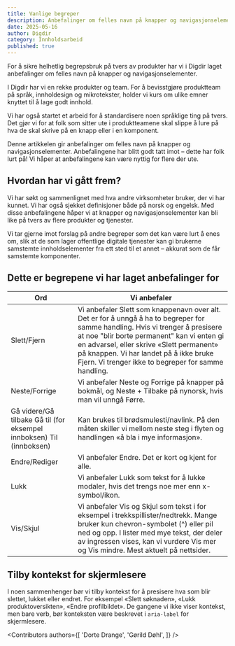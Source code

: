 ```yaml
---
title: Vanlige begreper
description: Anbefalinger om felles navn på knapper og navigasjonselementer. 
date: 2025-05-16
author: Digdir
category: Innholdsarbeid
published: true
---
```


For å sikre helhetlig begrepsbruk på tvers av produkter har vi i Digdir laget anbefalinger om felles navn på knapper og navigasjonselementer.

I Digdir har vi en rekke produkter og team. For å bevisstgjøre produktteam på språk, innholdesign og mikrotekster, holder vi kurs om ulike emner knyttet til å lage godt innhold.   

Vi har også startet et arbeid for å standardisere noen språklige ting på tvers. Det gjør vi for at folk som sitter ute i produktteamene skal slippe å lure på hva de skal skrive på en knapp eller i en komponent. 

Denne artikkelen gir anbefalinger om felles navn på knapper og navigasjonselementer. Anbefalingene har blitt godt tatt imot – dette har folk lurt på! Vi håper at anbefalingene kan være nyttig for flere der ute.  

## Hvordan har vi gått frem? 

Vi har søkt og sammenlignet med hva andre virksomheter bruker, der vi har kunnet. Vi har også sjekket definisjoner både på norsk og engelsk. Med disse anbefalingene håper vi at knapper og navigasjonselementer kan bli like på tvers av flere produkter og tjenester. 

Vi tar gjerne imot forslag på andre begreper som det kan være lurt å enes om, slik at de som lager offentlige digitale tjenester kan gi brukerne samstemte innholdselementer fra ett sted til et annet – akkurat som de får samstemte komponenter.   

## Dette er begrepene vi har laget anbefalinger for 


| Ord  | Vi anbefaler  |
|---|---|
| Slett/Fjern  | Vi anbefaler Slett som knappenavn over alt. Det er for å unngå å ha to begreper for samme handling. Hvis vi trenger å presisere at noe "blir borte permanent" kan vi enten gi en advarsel, eller skrive «Slett permanent» på knappen. Vi har landet på å ikke bruke Fjern. Vi trenger ikke to begreper for samme handling.  |
| Neste/Forrige  | Vi anbefaler Neste og Forrige på knapper på bokmål, og Neste + Tilbake på nynorsk, hvis man vil unngå Førre.  |
| Gå videre/Gå tilbake    Gå til (for eksempel innboksen)    Til (innboksen)  | Kan brukes til brødsmulesti/navlink.    På den måten skiller vi mellom neste steg i flyten og handlingen «å bla i mye informasjon».       |
| Endre/Rediger  | Vi anbefaler Endre. Det er kort og kjent for alle.   |
| Lukk  | Vi anbefaler Lukk som tekst for å lukke modaler, hvis det trengs noe mer enn x-symbol/ikon.  |
| Vis/Skjul  | Vi anbefaler Vis og Skjul som tekst i for eksempel i trekkspillister/nedtrekk. Mange bruker kun chevron-symbolet (^) eller pil ned og opp.    I lister med mye tekst, der deler av ingressen vises, kan vi vurdere Vis mer og Vis mindre. Mest aktuelt på nettsider.  |

## Tilby kontekst for skjermlesere

I noen sammenhenger bør vi tilby kontekst for å presisere hva som blir slettet, lukket eller endret. For eksempel «Slett søknaden», «Lukk produktoversikten», «Endre profilbildet». De gangene vi ikke viser kontekst, men bare verb, bør konteksten være beskrevet i `aria-label` for skjermlesere.

<Contributors
  authors={[
    'Dorte Drange',
    'Gørild Døhl',
  ]}
/>

